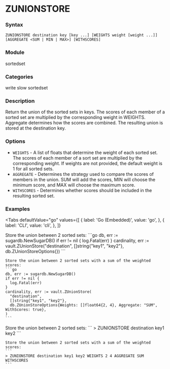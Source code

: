 
# ZUNIONSTORE

### Syntax
```
ZUNIONSTORE destination key [key ...] [WEIGHTS weight [weight ...]] [AGGREGATE <SUM | MIN | MAX>] [WITHSCORES]
```

### Module
<span className="acl-category">sortedset</span>

### Categories 
<span className="acl-category">write</span>
<span className="acl-category">slow</span>
<span className="acl-category">sortedset</span>

### Description 
Return the union of the sorted sets in keys. The scores of each member of
a sorted set are multiplied by the corresponding weight in WEIGHTS. Aggregate determines how the scores are combined.
The resulting union is stored at the destination key.

### Options 
- `WEIGHTS` - A list of floats that determine the weight of each sorted set. The scores of each member
of a sort set are multiplied by the corresponding weight. If weights are not provided, the default weight
is 1 for all sorted sets.
- `AGGREGATE` - Determines the strategy used to compare the scores of members in the union.
  SUM will add the scores, MIN will choose the minimum score, and MAX will choose the maximum score.
- `WITHSCORES` - Determines whether scores should be included in the resulting sorted set.

### Examples

<Tabs
  defaultValue="go"
  values={[
    { label: 'Go (Embedded)', value: 'go', },
    { label: 'CLI', value: 'cli', },
  ]}
>
  <TabItem value="go">
    Store the union between 2 sorted sets:
    ```go
    db, err := sugardb.NewSugarDB()
    if err != nil {
      log.Fatal(err)
    }
    cardinality, err := vault.ZUnionStore("destination", []string{"key1", "key2"}, db.ZUnionStoreOptions{})
    ```
    
    Store the union between 2 sorted sets with a sum of the weighted scores:
    ```go
    db, err := sugardb.NewSugarDB()
    if err != nil {
      log.Fatal(err)
    }
    cardinality, err := vault.ZUnionStore(
      "destination",
      []string{"key1", "key2"},
      db.ZUnionStoreOptions{Weights: []float64{2, 4}, Aggregate: "SUM", WithScores: true},
    )
    ```    
  </TabItem>
  <TabItem value="cli">
    Store the union between 2 sorted sets:
    ```
    > ZUNIONSTORE destination key1 key2
    ```
    
    Store the union between 2 sorted sets with a sum of the weighted scores:
    ```
    > ZUNIONSTORE destination key1 key2 WEIGHTS 2 4 AGGREGATE SUM WITHSCORES
    ```
  </TabItem>
</Tabs>  
